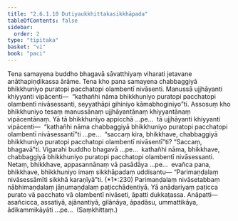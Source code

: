 ```yaml
---
title: "2.6.1.10 Dutiyaukkhittakasikkhāpada"
tableOfContents: false
sidebar:
  order: 2
type: "tipitaka"
basket: "vi"
book: "paci"
---
```



<DynamicBreadcrumb />

<Division number="1240" book="paci" bookNo="2" page="468">

<Paragraph number="3563" book="paci">
Tena samayena buddho bhagavā sāvatthiyaṃ viharati jetavane anāthapiṇḍikassa ārāme. Tena kho pana samayena chabbaggiyā bhikkhuniyo puratopi pacchatopi olambentī nivāsenti. Manussā ujjhāyanti khiyyanti vipācenti—  “kathañhi nāma bhikkhuniyo puratopi pacchatopi olambentī nivāsessanti, seyyathāpi gihiniyo kāmabhoginiyo”ti.
</Paragraph>

<Paragraph number="3564" book="paci">
Assosuṃ kho bhikkhuniyo tesaṃ manussānaṃ ujjhāyantānaṃ khiyyantānaṃ vipācentānaṃ. Yā tā bhikkhuniyo appicchā …pe…  tā ujjhāyanti khiyyanti vipācenti—  “kathañhi nāma chabbaggiyā bhikkhuniyo puratopi pacchatopi olambentī nivāsessantī”ti …pe…  “saccaṃ kira, bhikkhave, chabbaggiyā bhikkhuniyo puratopi pacchatopi olambentī nivāsentī”ti? “Saccaṃ, bhagavā”ti. Vigarahi buddho bhagavā …pe…  kathañhi nāma, bhikkhave, chabbaggiyā bhikkhuniyo puratopi pacchatopi olambentī nivāsessanti. Netaṃ, bhikkhave, appasannānaṃ vā pasādāya …pe…  evañca pana, bhikkhave, bhikkhuniyo imaṃ sikkhāpadaṃ uddisantu—
</Paragraph>

<Paragraph number="3565" book="paci">
<Emphasis>“Parimaṇḍalaṃ nivāsessāmīti sikkhā karaṇīyā”</Emphasis>ti. (*1*:<Emphasis>230</Emphasis>)
</Paragraph>

<Paragraph number="3566" book="paci">
Parimaṇḍalaṃ nivāsetabbaṃ nābhimaṇḍalaṃ jāṇumaṇḍalaṃ paṭicchādentiyā. Yā anādariyaṃ paṭicca purato vā pacchato vā olambentī nivāseti, āpatti dukkaṭassa.
</Paragraph>

<Paragraph number="3567" book="paci">
Anāpatti—  asañcicca, assatiyā, ajānantiyā, gilānāya, āpadāsu, ummattikāya, ādikammikāyāti …pe…  (Saṃkhittaṃ.)
</Paragraph>
</Division>